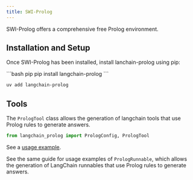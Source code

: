 ```yaml
---
title: SWI-Prolog
---
```


SWI-Prolog offers a comprehensive free Prolog environment.

## Installation and Setup

Once SWI-Prolog has been installed, install lanchain-prolog using pip:

<CodeGroup>
```bash pip
pip install langchain-prolog
```

```bash uv
uv add langchain-prolog
```
</CodeGroup>

## Tools

The `PrologTool` class allows the generation of langchain tools that use Prolog rules to generate answers.

```python
from langchain_prolog import PrologConfig, PrologTool
```

See a [usage example](/oss/integrations/tools/prolog_tool).

See the same guide for usage examples of `PrologRunnable`, which allows the generation
of LangChain runnables that use Prolog rules to generate answers.
